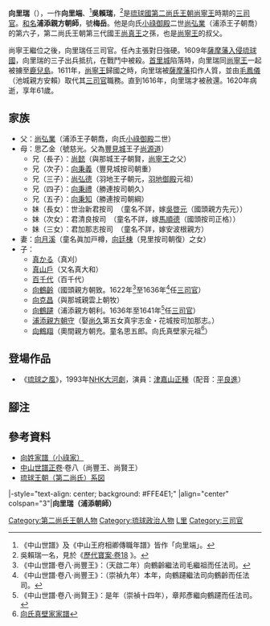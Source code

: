 '''向里瑞'''（{{bd|1558年||1620年||catIdx=S向}}），一作'''向里端'''、<ref>《中山世譜》及《中山王府相卿傳職年譜》皆作「向里端」。</ref>'''吳賴瑞'''，<ref>吳賴瑞一名，見於《[http://www.tulips.tsukuba.ac.jp/limedio/dlam/B1241186/1/vol03/rekiho1txt/18.txt 歷代寶案·卷18] {{Wayback|url=http://www.tulips.tsukuba.ac.jp/limedio/dlam/B1241186/1/vol03/rekiho1txt/18.txt |date=20140106041236 }}》。</ref>是[[琉球國|琉球國]][[第二尚氏王朝|第二尚氏王朝]][[尚寧王|尚寧王]]時期的[[三司官|三司官]]。[[和名|和名]]'''浦添親方朝師'''，號'''梅岳'''。他是向氏[[小祿御殿|小祿御殿]]二世[[尚弘業|尚弘業]]（浦添王子朝喬）的第六子，第二尚氏王朝第三代國王[[尚真王|尚真王]]之孫，也是[[尚寧王|尚寧王]]的叔父。

尚寧王繼位之後，向里瑞任三司官。任內主張對日強硬。1609年[[薩摩藩|薩摩藩]][[薩摩入侵琉球|入侵琉球國]]，向里瑞的三子出兵抵抗，在戰鬥中被殺。[[首里城|首里城]]陷落時，向里瑞同[[尚寧王|尚寧王]]一起被擄至[[鹿兒島縣|鹿兒島]]。1611年，[[尚寧王|尚寧王]]歸國之時，向里瑞被[[薩摩藩|薩摩藩]]扣作人質，並由[[毛鳳儀_(琉球)|毛鳳儀]]（池城親方安賴）取代其[[三司官|三司官]]職務。直到1616年，向里瑞才被赦還。1620年病逝，享年61歲。

== 家族 ==
*父：[[尚弘業|尚弘業]]（浦添王子朝喬，向氏[[小祿御殿|小祿御殿]]二世）
*母：思乙金（號慈光。父為[[豐見城|豐見城]]王子[[尚源道|尚源道]]）
**兄（長子）：[[尚懿|尚懿]]（與那城王子朝賢，[[尚寧王|尚寧王]]之父）
**兄（次子）：[[向秉義|向秉義]]（豐見城按司朝重）
**兄（三子）：[[尚弘德|尚弘德]]（羽地王子朝元，[[羽地御殿|羽地御殿]]元祖）
**兄（四子）：[[向秉禮|向秉禮]]（勝連按司朝久）
**兄（五子）：[[向秉知|向秉知]]（勝連按司朝綱）
**妹（長女）：世治新君按司　（童名不詳，嫁[[吳啓元|吳啓元]]（國頭親方先元））
**妹（次女）：君清良按司　（童名不詳，嫁[[馬順德|馬順德]]（國頭按司正格））
**妹（三女）：君加那志按司　（童名不詳，嫁安波根親方）
*妻：[[向月溪|向月溪]]（童名眞加戸樽，[[向廷棟|向廷棟]]（見里按司朝復）之女）
*子：
**[[浦添真刈|真かる]]（真刈）
**[[浦添真山戶|真山戶]]（又名真大和）
**[[浦添百千代|百千代]]（百千代）
**[[向鶴齡|向鶴齡]]（國頭親方朝致。1622年<ref>《中山世譜·卷八·尚豐王》：（天啟二年）向鶴齡繼法司毛繼祖而任法司。</ref>至1636年<ref>《中山世譜·卷八·尚豐王》：（崇禎九年）本年，向鶴躚繼法司向鶴齡而任法司。</ref>任[[三司官|三司官]]）
**[[向克昌|向克昌]]（與那城親雲上朝牧）
**[[向鶴躚|向鶴躚]]（浦添親方朝利。1636年至1641年<ref>《中山世譜·卷八·尚賢王》：是年（崇禎十四年），章邦彥繼向鶴躚而任法司。</ref>任[[三司官|三司官]]）
**[[向氏朝守|浦添親方朝守]]（娶[[尚久|尚久]]第五女真宇志金・花城按司加那志。）
**[[向鶴翔|向鶴翔]]（奧間親方朝充。童名思五郎。向氏真壁家元祖<ref>[http://www.tulips.tsukuba.ac.jp/limedio/dlam/B1241188/1/vol05/syuri/223.htm 向氏真壁家家譜]{{dead link|date=2017年12月 |bot=InternetArchiveBot |fix-attempted=yes }}</ref>）

== 登場作品 ==
*《[[琉球之風_(電視劇)|琉球之風]]》，1993年[[NHK大河劇|NHK大河劇]]，演員：[[津嘉山正種|津嘉山正種]]（配音：[[平良進|平良進]]）

== 腳注 ==
{{reflist|1}}
== 參考資料 ==
*[https://web.archive.org/web/20140106080012/http://www.tulips.tsukuba.ac.jp/limedio/dlam/B1241188/1/vol05/syuri/201.htm 向姓家譜（小祿家）]
*[https://web.archive.org/web/20041112165840/http://www2.oiu.ac.jp/5/kan12.txt 中山世譜正卷]·卷八（尚豐王、尚賢王）
*[http://www.geocities.co.jp/SilkRoad-Desert/3914/ryuhkyuhkeizu.html 琉球王朝（第二尚氏）系図]{{Wayback|url=http://www.geocities.co.jp/SilkRoad-Desert/3914/ryuhkyuhkeizu.html |date=20190330162822 }}

{{start box}}
|-style="text-align: center; background: #FFE4E1;"
|align="center" colspan="3"|'''向里瑞（浦添朝師）'''
{{s-before|？}}
{{s-title|[[琉球國|琉球國]][[琉球三司官列表#巳日番|巳日番法司]]|？—1611年}}
{{s-after|[[毛鳳儀_(琉球)|毛鳳儀]]<br/>（池城親方安賴）}}
{{end box}}
{{三司官}}

[[Category:第二尚氏王朝人物|Category:第二尚氏王朝人物]]
[[Category:琉球政治人物|Category:琉球政治人物]]
[[Category:琉球向氏|L里]]
[[Category:三司官|Category:三司官]]